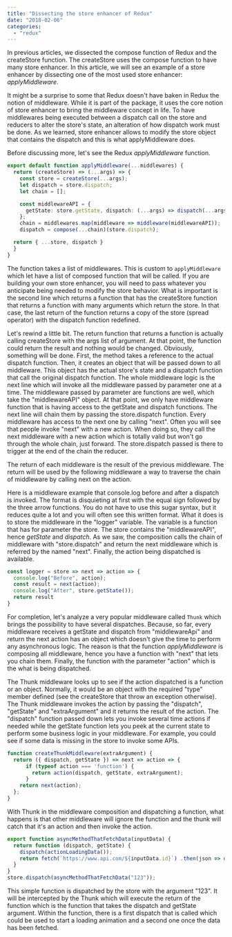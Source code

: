 ```yaml
---
title: "Dissecting the store enhancer of Redux"
date: "2018-02-06"
categories: 
  - "redux"
---
```


In previous articles, we dissected the compose function of Redux and the createStore function. The createStore uses the compose function to have many store enhancer. In this article, we will see an example of a store enhancer by dissecting one of the most used store enhancer: _applyMiddleware_.

It might be a surprise to some that Redux doesn't have baken in Redux the notion of middleware. While it is part of the package, it uses the core notion of store enhancer to bring the middleware concept in life. To have middlewares being executed between a dispatch call on the store and reducers to alter the store's state, an alteration of how dispatch work must be done. As we learned, store enhancer allows to modify the store object that contains the dispatch and this is what applyMiddleware does.

Before discussing more, let's see the Redux _applyMiddleware_ function.

```typescript
export default function applyMiddleware(...middlewares) { 
  return (createStore) => (...args) => { 
    const store = createStore(...args); 
    let dispatch = store.dispatch; 
    let chain = [];

    const middlewareAPI = { 
      getState: store.getState, dispatch: (...args) => dispatch(...args) 
    };
    chain = middlewares.map(middleware => middleware(middlewareAPI));
    dispatch = compose(...chain)(store.dispatch);

  return { ...store, dispatch } 
  } 
} 
``` 

The function takes a list of middlewares. This is custom to `applyMiddleware` which let have a list of composed function that will be called. If you are building your own store enhancer, you will need to pass whatever you anticipate being needed to modify the store behavior. What is important is the second line which returns a function that has the createStore function that returns a function with many arguments which return the store. In that case, the last return of the function returns a copy of the store (spread operator) with the dispatch function redefined.

Let's rewind a little bit. The return function that returns a function is actually calling createStore with the args list of argument. At that point, the function could return the result and nothing would be changed. Obviously, something will be done. First, the method takes a reference to the actual dispatch function. Then, it creates an object that will be passed down to all middleware. This object has the actual store's state and a dispatch function that call the original dispatch function. The whole middleware logic is the next line which will invoke all the middleware passed by parameter one at a time. The middleware passed by parameter are functions are well, which take the "middlewareAPI" object. At that point, we only have middleware function that is having access to the getState and dispatch functions. The next line will chain them by passing the store.dispatch function. Every middleware has access to the next one by calling "next". Often you will see that people invoke "next" with a new action. When doing so, they call the next middleware with a new action which is totally valid but won't go through the whole chain, just forward. The store.dispatch passed is there to trigger at the end of the chain the reducer.

The return of each middleware is the result of the previous middleware. The return will be used by the following middleware a way to traverse the chain of middleware by calling next on the action.

Here is a middleware example that console.log before and after a dispatch is invoked. The format is disquieting at first with the equal sign followed by the three arrow functions. You do not have to use this sugar syntax, but it reduces quite a lot and you will often see this written format. What it does is to store the middleware in the "logger" variable. The variable is a function that has for parameter the store. The store contains the "middlewareAPI", hence _getState_ and _dispatch_. As we saw, the composition calls the chain of middleware with "store.dispatch" and return the next middleware which is referred by the named "next". Finally, the action being dispatched is available.

```typescript
const logger = store => next => action => { 
  console.log("Before", action);
  const result = next(action);
  console.log("After", store.getState());
  return result 
} 
``` 

For completion, let's analyze a very popular middleware called `Thunk` which brings the possibility to have several dispatches. Because, so far, every middleware receives a getState and dispatch from "middlewareApi" and return the next action has an object which doesn't give the time to perform any asynchronous logic. The reason is that the function _applyMiddleware_ is composing all middleware, hence you have a function with "next" that lets you chain them. Finally, the function with the parameter "action" which is the what is being dispatched.

The Thunk middleware looks up to see if the action dispatched is a function or an object. Normally, it would be an object with the required "type" member defined (see the createStore that throw an exception otherwise). The Thunk middleware invokes the action by passing the "dispatch", "getState" and "extraArgument" and it returns the result of the action. The "dispatch" function passed down lets you invoke several time actions if needed while the getState function lets you peek at the current state to perform some business logic in your middleware. For example, you could see if some data is missing in the store to invoke some APIs.

```typescript
function createThunkMiddleware(extraArgument) { 
  return ({ dispatch, getState }) => next => action => { 
      if (typeof action === 'function') { 
        return action(dispatch, getState, extraArgument); 
      }
    return next(action); 
  }; 
} 
``` 

With Thunk in the middleware composition and dispatching a function, what happens is that other middleware will ignore the function and the thunk will catch that it's an action and then invoke the action.

```typescript
export function asyncMethodThatFetchData(inputData) { 
  return function (dispatch, getState) { 
    dispatch(actionLoadingData());
    return fetch(`https://www.api.com/${inputData.id}`) .then(json => dispatch(actionDataLoaded(inputData, json)); ) 
  } 
} 
store.dispatch(asyncMethodThatFetchData("123")); 
``` 

This simple function is dispatched by the store with the argument "123". It will be intercepted by the Thunk which will execute the return of the function which is the function that takes the dispatch and getState argument. Within the function, there is a first dispatch that is called which could be used to start a loading animation and a second one once the data has been fetched.
